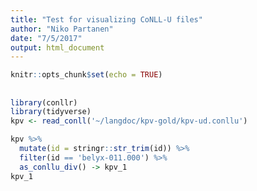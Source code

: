 ```yaml
---
title: "Test for visualizing CoNLL-U files"
author: "Niko Partanen"
date: "7/5/2017"
output: html_document
---
```


```r
knitr::opts_chunk$set(echo = TRUE)
```

## 

```r
library(conllr)
library(tidyverse)
kpv <- read_conll('~/langdoc/kpv-gold/kpv-ud.conllu')

kpv %>% 
  mutate(id = stringr::str_trim(id)) %>%
  filter(id == 'belyx-011.000') %>%
  as_conllu_div() -> kpv_1
kpv_1
```

